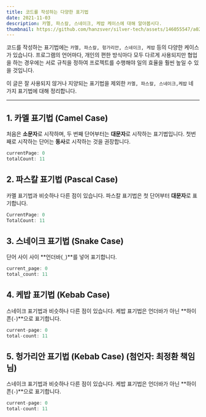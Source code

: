 ```yaml
---
title: 코드를 작성하는 다양한 표기법
date: 2021-11-03
description: 카멜, 파스칼, 스네이크, 케밥 케이스에 대해 알아봅시다.
thumbnail: https://github.com/hanzsver/silver-tech/assets/146055547/a02e6d2f-7a08-4650-8e46-0abb5bec2ba6
---
```


코드를 작성하는 표기법에는 `카멜, 파스칼, 헝가리안, 스네이크, 케밥` 등의 다양한 케이스가 있습니다. 프로그램의 언어마다, 개인의 편한 방식마다 모두 다르게 사용되지만 협업을 하는 경우에는 서로 규칙을 정하여 프로젝트를 수행해야 일의 효율을 훨씬 높일 수 있을 것입니다.

이 글은 잘 사용되지 않거나 지양되는 표기법을 제외한
`카멜, 파스칼, 스네이크,케밥` 네 가지 표기법에 대해 정리합니다.

---

## 1. 카멜 표기법 (Camel Case)

처음은 **소문자**로 시작하며, 두 번째 단어부터는 **대문자**로 시작하는 표기법입니다.
첫번째로 시작하는 단어는 **동사**로 시작하는 것을 권장합니다.

```java
currentPage: 0
totalCount: 11
```

## 2. 파스칼 표기법 (Pascal Case)

카멜 표기법과 비슷하나 다른 점이 있습니다.
파스칼 표기법은 첫 단어부터 **대문자**로 표기합니다.

```java
CurrentPage: 0
TotalCount: 11
```

## 3. 스네이크 표기법 (Snake Case)

단어 사이 사이 **언더바(`_`)**를 넣어 표기합니다.

```java
current_page: 0
total_count: 11
```

## 4. 케밥 표기법 (Kebab Case)

스네이크 표기법과 비슷하나 다른 점이 있습니다.
케밥 표기법은 언더바가 아닌 **하이픈(`-`)**으로 표기합니다.

```java
current-page: 0
total-count: 11
```

## 5. 헝가리안 표기법 (Kebab Case) (첨언자: 최정환 책임님)

스네이크 표기법과 비슷하나 다른 점이 있습니다.
케밥 표기법은 언더바가 아닌 **하이픈(`-`)**으로 표기합니다.

```java
current-page: 0
total-count: 11
```
